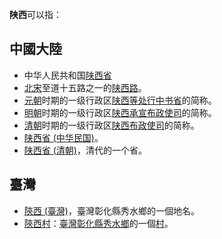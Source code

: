 '''陕西'''可以指：

== 中國大陸 ==
* 中华人民共和国[[陕西省|陕西省]]
* [[北宋|北宋]]至道十五路之一的[[陕西路|陕西路]]。
* [[元朝|元朝]]时期的一级行政区[[陕西等处行中书省|陕西等处行中书省]]的简称。
* [[明朝|明朝]]时期的一级行政区[[陕西承宣布政使司|陕西承宣布政使司]]的简称。
* [[清朝|清朝]]时期的一级行政区[[陕西布政使司|陕西布政使司]]的简称。
* [[陝西省_(中華民國)|陕西省 (中华民国)]]。
* [[陕西省_(清朝)|陕西省 (清朝)]]，清代的一个省。

== 臺灣 ==
* [[陝西_(臺灣)|陝西 (臺灣)]]，臺灣彰化縣秀水鄉的一個地名。
* [[陝西村|陝西村]]：[[臺灣|臺灣]][[彰化縣|彰化縣]][[秀水鄉_(台灣)|秀水鄉]]的一個[[村里|村]]。
{{Disambiguation|cat=二字中国地名消歧义}}